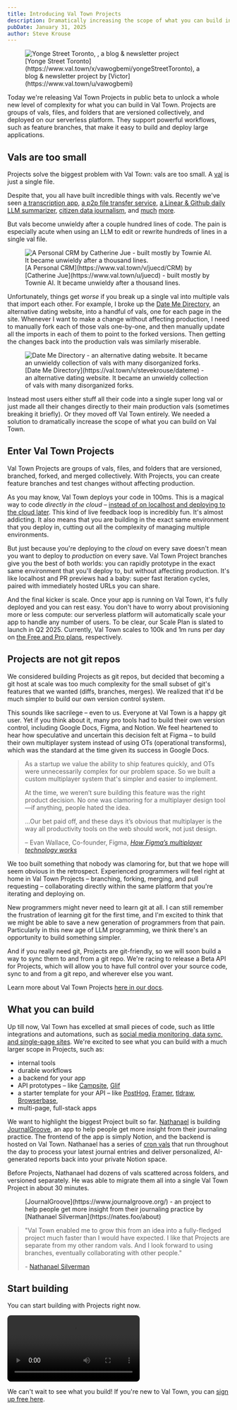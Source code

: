 ```yaml
---
title: Introducing Val Town Projects
description: Dramatically increasing the scope of what you can build in Val Town, Projects are groups of vals, files, and folders, versioned collectively
pubDate: January 31, 2025
author: Steve Krouse
---
```



<figure>
  <Image
    src={ProjectsExample}
    alt="Yonge Street Toronto, ,
    a blog & newsletter project"
  />
  <figcaption>
    [Yonge Street Toronto](https://www.val.town/x/vawogbemi/yongeStreetToronto),
    a blog & newsletter project by [Victor](https://www.val.town/u/vawogbemi)
  </figcaption>
</figure>

Today we're releasing Val Town Projects in public beta to unlock a whole new level of complexity for what you can build in Val Town. Projects are groups of vals, files, and folders that are versioned collectively, and deployed on our serverless platform. They support powerful workflows, such as feature branches, that make it easy to build and deploy large applications.

## Vals are too small

Projects solve the biggest problem with Val Town: vals are too small. A [val](https://docs.val.town/vals/) is just a single file.

Despite that, you all have built incredible things with vals. Recently we've seen [a transcription app](https://www.val.town/v/yawnxyz/scribe), [a p2p file transfer service](https://www.val.town/v/loading/file), [a Linear & Github daily LLM summarizer](https://www.val.town/v/danphilibin/what_did_i_work_on_today), [citizen data journalism](https://x.com/stevekrouse/status/1854255504681210055), and [much](https://blog.val.town/blog/val-town-newsletter-23/#-community-vals) [more](https://blog.val.town/blog/val-town-newsletter-22/#-community-vals).

But vals become unwieldy after a couple hundred lines of code. The pain is especially acute when using an LLM to edit or rewrite hundreds of lines in a single val file.

<figure>
  <Image
    src={ValExample}
    alt="A Personal CRM by Catherine Jue - built mostly by Townie AI. It became unwieldy after a thousand lines."
  />
  <figcaption>
    [A Personal CRM](https://www.val.town/v/juecd/CRM) by [Catherine
    Jue](https://www.val.town/u/juecd) - built mostly by Townie AI. It became
    unwieldy after a thousand lines.
  </figcaption>
</figure>

Unfortunately, things get _worse_ if you break up a single val into multiple vals that import each other. For example, I broke up the [Date Me Directory](https://val.town/v/stevekrouse/dateme), an alternative dating website, into a handful of vals, one for each page in the site. Whenever I want to make a change without affecting production, I need to manually fork each of those vals one-by-one, and then manually update all the imports in each of them to point to the forked versions. Then getting the changes back into the production vals was similarly miserable.

<figure>
  <Image
    src={DateMe}
    alt="Date Me Directory - an alternative dating website. It became an unwieldy collection of vals with many disorganized forks."
  />
  <figcaption>
    [Date Me Directory](https://val.town/v/stevekrouse/dateme) - an alternative
    dating website. It became an unwieldy collection of vals with many
    disorganized forks.
  </figcaption>
</figure>

Instead most users either stuff all their code into a single super long val or just made all their changes directly to their main production vals (sometimes breaking it briefly). Or they moved off Val Town entirely. We needed a solution to dramatically increase the scope of what you can build on Val Town.

## Enter Val Town Projects

Val Town Projects are groups of vals, files, and folders that are versioned, branched, forked, and merged collectively. With Projects, you can create feature branches and test changes without affecting production.

As you may know, Val Town deploys your code in 100ms. This is a magical way to code _directly in the cloud_ – [instead of on localhost and deploying to the cloud later](https://dx.tips/the-end-of-localhost). This kind of live feedback loop is incredibly fun. It's almost addicting. It also means that you are building in the exact same environment that you deploy in, cutting out all the complexity of managing multiple environments.

But just because you're deploying to the _cloud_ on every save doesn't mean you want to deploy to _production_ on every save. Val Town Project branches give you the best of both worlds: you can rapidly prototype in the exact same environment that you'll deploy to, but without affecting production. It's like localhost and PR previews had a baby: super fast iteration cycles, paired with immediately hosted URLs you can share.

And the final kicker is scale. Once your app is running on Val Town, it's fully deployed and you can rest easy. You don't have to worry about provisioning more or less compute: our serverless platform will automatically scale your app to handle any number of users. To be clear, our Scale Plan is slated to launch in Q2 2025. Currently, Val Town scales to 100k and 1m runs per day on [the Free and Pro plans](https://www.val.town/pricing), respectively.

## Projects are not git repos

We considered building Projects as git repos, but decided that becoming a git host at scale was too much complexity for the small subset of git's features that we wanted (diffs, branches, merges). We realized that it'd be much simpler to build our own version control system.

This sounds like sacrilege – even to us. Everyone at Val Town is a happy git user. Yet if you think about it, many pro tools had to build their own version control, including Google Docs, Figma, and Notion. We feel heartened to hear how speculative and uncertain this decision felt at Figma – to build their own multiplayer system instead of using OTs (operational transforms), which was the standard at the time given its success in Google Docs.

<style>
  {`
    blockquote  {
      font-size: inherit;
    }
  `}
</style>

> As a startup we value the ability to ship features quickly, and OTs were unnecessarily complex for our problem space. So we built a custom multiplayer system that's simpler and easier to implement.
>
> At the time, we weren’t sure building this feature was the right product decision. No one was clamoring for a multiplayer design tool—if anything, people hated the idea.
>
> ...Our bet paid off, and these days it’s obvious that multiplayer is the way all productivity tools on the web should work, not just design.
>
> – Evan Wallace, Co-founder, Figma, [_How Figma’s multiplayer technology works_](https://www.figma.com/blog/how-figmas-multiplayer-technology-works/)

We too built something that nobody was clamoring for, but that we hope will seem obvious in the retrospect. Experienced programmers will feel right at home in Val Town Projects – branching, forking, merging, and pull requesting – collaborating directly within the same platform that you're iterating and deploying on.

New programmers might never need to learn git at all. I can still remember the frustration of learning git for the first time, and I'm excited to think that we might be able to save a new generation of programmers from that pain. Particularly in this new age of LLM programming, we think there's an opportunity to build something simpler.

And if you really need git, Projects are git-friendly, so we will soon build a way to sync them to and from a git repo. We're racing to release a Beta API for Projects, which will allow you to have full control over your source code, sync to and from a git repo, and wherever else you want.

Learn more about Val Town Projects [here in our docs](https://docs.val.town/projects).

## What you can build

Up till now, Val Town has excelled at small pieces of code, such as little integrations and automations, such as [social media monitoring, data sync, and single-page sites](https://www.val.town/examples/use-cases). We're excited to see what you can build with a much larger scope in Projects, such as:

- internal tools
- durable workflows
- a backend for your app
- API prototypes – like [Campsite](https://www.campsite.com/blog/how-we-prototype-integrations-with-val-town), [Glif](https://www.val.town/u/jamiedubs)
- a starter template for your API – like [PostHog](https://posthog.com/tutorials/rss-item-capture), [Framer](https://www.framer.com/developers/fetch/examples), [tldraw](https://x.com/tldraw/status/1869770077828272134), [Browserbase](https://www.val.town/u/browserbase),
- multi-page, full-stack apps

We want to highlight the biggest Project built so far. [Nathanael](https://nates.foo/about) is building [JournalGroove](https://www.journalgroove.org/), an app to help people get more insight from their journaling practice. The frontend of the app is simply Notion, and the backend is hosted on Val Town. Nathanael has a series of [cron vals](https://docs.val.town/vals/cron/) that run throughout the day to process your latest journal entries and deliver personalized, AI-generated reports back into your private Notion space.

Before Projects, Nathanael had dozens of vals scattered across folders, and versioned separately. He was able to migrate them all into a single Val Town Project in about 30 minutes.

<figure>
  <Image src={JournalGroove} alt="" />
  <figcaption>
    [JournalGroove](https://www.journalgroove.org/) - an project to help people
    get more insight from their journaling practice by [Nathanael
    Silverman](https://nates.foo/about)
  </figcaption>
</figure>

> "Val Town enabled me to grow this from an idea into a fully-fledged project much faster than I would have expected. I like that Projects are separate from my other random vals. And I look forward to using branches, eventually collaborating with other people."
>
> \- [Nathanael Silverman](https://nates.foo/about)

## Start building

You can start building with Projects right now.

<video controls autoplay loop style="border-radius: 8px">
  <source src="/video/CreateProjectDemo.mp4" />
</video>

We can't wait to see what you build! If you're new to Val Town, you can [sign up free here](https://www.val.town/auth/signup).
